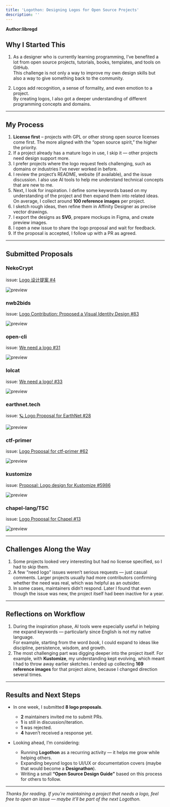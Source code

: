 ```yaml
---
title: 'Logothon: Designing Logos for Open Source Projects'
description: ''
---
```


**Author:libregd**

## Why I Started This

1. As a designer who is currently learning programming, I’ve benefited a lot from open source projects, tutorials, books, templates, and tools on GitHub.  
   This challenge is not only a way to improve my own design skills but also a way to give something back to the community.  

2. Logos add recognition, a sense of formality, and even emotion to a project.  
   By creating logos, I also got a deeper understanding of different programming concepts and domains.

---

## My Process

1. **License first** – projects with GPL or other strong open source licenses come first. The more aligned with the “open source spirit,” the higher the priority.  
2. If a project already has a mature logo in use, I skip it — other projects need design support more.  
3. I prefer projects where the logo request feels challenging, such as domains or industries I’ve never worked in before.  
4. I review the project’s README, website (if available), and the issue discussion. I also use AI tools to help me understand technical concepts that are new to me.  
5. Next, I look for inspiration. I define some keywords based on my understanding of the project and then expand them into related ideas. On average, I collect around **100 reference images** per project.  
6. I sketch rough ideas, then refine them in Affinity Designer as precise vector drawings.  
7. I export the designs as **SVG**, prepare mockups in Figma, and create preview images.  
8. I open a new issue to share the logo proposal and wait for feedback.  
9. If the proposal is accepted, I follow up with a PR as agreed.

---

## Submitted Proposals


### **NekoCrypt** 
issue: [Logo 设计提案 #4](https://github.com/WJZ-P/NekoCrypt/issues/4)

![preview](/images/logothon/NekoCrypt.png)

### **nwb2bids** 
issue: [Logo Contribution: Proposed a Visual Identity Design #83](https://github.com/con/nwb2bids/issues/83)

![preview](/images/logothon/nwb2bids.png)

### **open-cli** 
issue: [We need a logo #31](https://github.com/spectreconsole/open-cli/issues/31)

![preview](/images/logothon/open-cli.png)

### **lolcat** 
issue: [We need a logo! #33](https://github.com/ur0/lolcat/issues/33)

![preview](/images/logothon/lolcat.png)

### **earthnet.tech** 
issue: [🪐 Logo Proposal for EarthNet #28](https://github.com/EarthyScience/earthnet.tech/issues/28)

![preview](/images/logothon/earthnet.tech.png)

### **ctf-primer** 
issue: [Logo Proposal for ctf-primer #62](https://github.com/picoCTF/ctf-primer/issues/62)

![preview](/images/logothon/ctf-primer.png)

### **kustomize** 
issue: [Proposal: Logo design for Kustomize #5986](https://github.com/kubernetes-sigs/kustomize/issues/5986)

![preview](/images/logothon/kustomize.png)

### **chapel-lang/TSC** 
issue: [Logo Proposal for Chapel #13](https://github.com/chapel-lang/TSC/issues/13)

![preview](/images/logothon/chapel-lang.png)

---

## Challenges Along the Way

1. Some projects looked very interesting but had no license specified, so I had to skip them.  
2. A few “need logo” issues weren’t serious requests — just casual comments. Larger projects usually had more contributors confirming whether the need was real, which was helpful as an outsider.  
3. In some cases, maintainers didn’t respond. Later I found that even though the issue was new, the project itself had been inactive for a year.

---

## Reflections on Workflow

1. During the inspiration phase, AI tools were especially useful in helping me expand keywords — particularly since English is not my native language.  
   For example, starting from the word *book*, I could expand to ideas like discipline, persistence, wisdom, and growth.  
2. The most challenging part was digging deeper into the project itself. For example, with **Kustomize**, my understanding kept evolving, which meant I had to throw away earlier sketches. I ended up collecting **169 reference images** for that project alone, because I changed direction several times.

---

## Results and Next Steps

- In one week, I submitted **8 logo proposals**.  
  - **2** maintainers invited me to submit PRs.  
  - **1** is still in discussion/iteration.  
  - **1** was rejected.  
  - **4** haven’t received a response yet.  

- Looking ahead, I’m considering:  
  - Running **Logothon** as a recurring activity — it helps me grow while helping others.  
  - Expanding beyond logos to UI/UX or documentation covers (maybe that would become a **Designathon**).  
  - Writing a small **“Open Source Design Guide”** based on this process for others to follow.

---

*Thanks for reading. If you’re maintaining a project that needs a logo, feel free to open an issue — maybe it’ll be part of the next Logothon.*


